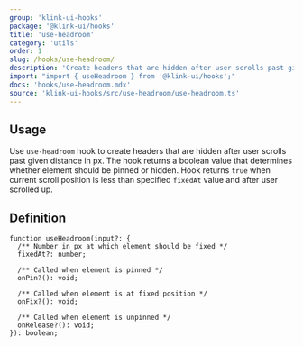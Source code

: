 ```yaml
---
group: 'klink-ui-hooks'
package: '@klink-ui/hooks'
title: 'use-headroom'
category: 'utils'
order: 1
slug: /hooks/use-headroom/
description: 'Create headers that are hidden after user scrolls past given distance'
import: "import { useHeadroom } from '@klink-ui/hooks';"
docs: 'hooks/use-headroom.mdx'
source: 'klink-ui-hooks/src/use-headroom/use-headroom.ts'
---
```



## Usage

Use `use-headroom` hook to create headers that are hidden after user scrolls past given distance in px.
The hook returns a boolean value that determines whether element should be pinned or hidden.
Hook returns `true` when current scroll position is less than specified `fixedAt` value and
after user scrolled up.

<Demo data={HooksDemos.useHeadroomDemo} />

## Definition

```tsx
function useHeadroom(input?: {
  /** Number in px at which element should be fixed */
  fixedAt?: number;

  /** Called when element is pinned */
  onPin?(): void;

  /** Called when element is at fixed position */
  onFix?(): void;

  /** Called when element is unpinned */
  onRelease?(): void;
}): boolean;
```
